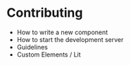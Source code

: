 
<Meta title="Introduction/Contributing" />

# Contributing

- How to write a new component
- How to start the development server
- Guidelines
- Custom Elements / Lit
